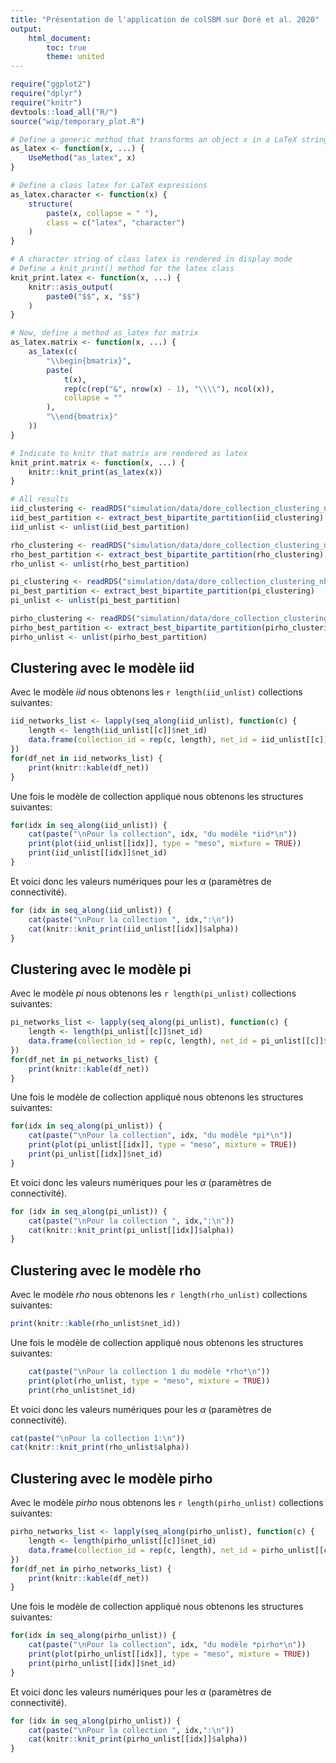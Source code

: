 ```yaml
---
title: "Présentation de l'application de colSBM sur Doré et al. 2020"
output:
    html_document:
        toc: true
        theme: united
---
```


```r
require("ggplot2")
require("dplyr")
require("knitr")
devtools::load_all("R/")
source("wip/temporary_plot.R")
```

```r
# Define a generic method that transforms an object x in a LaTeX string
as_latex <- function(x, ...) {
    UseMethod("as_latex", x)
}

# Define a class latex for LaTeX expressions
as_latex.character <- function(x) {
    structure(
        paste(x, collapse = " "),
        class = c("latex", "character")
    )
}

# A character string of class latex is rendered in display mode
# Define a knit_print() method for the latex class
knit_print.latex <- function(x, ...) {
    knitr::asis_output(
        paste0("$$", x, "$$")
    )
}

# Now, define a method as_latex for matrix
as_latex.matrix <- function(x, ...) {
    as_latex(c(
        "\\begin{bmatrix}",
        paste(
            t(x),
            rep(c(rep("&", nrow(x) - 1), "\\\\"), ncol(x)),
            collapse = ""
        ),
        "\\end{bmatrix}"
    ))
}

# Indicate to knitr that matrix are rendered as latex
knit_print.matrix <- function(x, ...) {
    knitr::knit_print(as_latex(x))
}
```

```r
# All results
iid_clustering <- readRDS("simulation/data/dore_collection_clustering_nb_run1_iid_123networks_24-05-23-21:40:42.Rds")
iid_best_partition <- extract_best_bipartite_partition(iid_clustering)
iid_unlist <- unlist(iid_best_partition)

rho_clustering <- readRDS("simulation/data/dore_collection_clustering_nb_run1_rho_123networks_25-05-23-13:58:30.Rds")
rho_best_partition <- extract_best_bipartite_partition(rho_clustering)
rho_unlist <- unlist(rho_best_partition)

pi_clustering <- readRDS("simulation/data/dore_collection_clustering_nb_run1_pi_123networks_25-05-23-17:31:25.Rds")
pi_best_partition <- extract_best_bipartite_partition(pi_clustering)
pi_unlist <- unlist(pi_best_partition)

pirho_clustering <- readRDS("simulation/data/dore_collection_clustering_nb_run1_pirho_123networks_26-05-23-19:22:55.Rds")
pirho_best_partition <- extract_best_bipartite_partition(pirho_clustering)
pirho_unlist <- unlist(pirho_best_partition)
```

## Clustering avec le modèle iid
Avec le modèle *iid* nous obtenons les `r length(iid_unlist)` collections suivantes:
```r
iid_networks_list <- lapply(seq_along(iid_unlist), function(c) {
    length <- length(iid_unlist[[c]]$net_id)
    data.frame(collection_id = rep(c, length), net_id = iid_unlist[[c]]$net_id)
})
for(df_net in iid_networks_list) {
    print(knitr::kable(df_net))
}
```

Une fois le modèle de collection appliqué nous obtenons les structures suivantes:

```r
for(idx in seq_along(iid_unlist)) {
    cat(paste("\nPour la collection", idx, "du modèle *iid*\n"))
    print(plot(iid_unlist[[idx]], type = "meso", mixture = TRUE))
    print(iid_unlist[[idx]]$net_id)
}
```

Et voici donc les valeurs numériques pour les $\alpha$ (paramètres de connectivité).

```r
for (idx in seq_along(iid_unlist)) {
    cat(paste("\nPour la collection ", idx,":\n"))
    cat(knitr::knit_print(iid_unlist[[idx]]$alpha))
}
```

## Clustering avec le modèle pi
Avec le modèle *pi* nous obtenons les `r length(pi_unlist)` collections suivantes:
```r
pi_networks_list <- lapply(seq_along(pi_unlist), function(c) {
    length <- length(pi_unlist[[c]]$net_id)
    data.frame(collection_id = rep(c, length), net_id = pi_unlist[[c]]$net_id)
})
for(df_net in pi_networks_list) {
    print(knitr::kable(df_net))
}
```

Une fois le modèle de collection appliqué nous obtenons les structures suivantes:

```r
for(idx in seq_along(pi_unlist)) {
    cat(paste("\nPour la collection", idx, "du modèle *pi*\n"))
    print(plot(pi_unlist[[idx]], type = "meso", mixture = TRUE))
    print(pi_unlist[[idx]]$net_id)
}
```

Et voici donc les valeurs numériques pour les $\alpha$ (paramètres de connectivité).

```r
for (idx in seq_along(pi_unlist)) {
    cat(paste("\nPour la collection ", idx,":\n"))
    cat(knitr::knit_print(pi_unlist[[idx]]$alpha))
}
```

## Clustering avec le modèle rho
Avec le modèle *rho* nous obtenons les `r length(rho_unlist)` collections suivantes:
```r

print(knitr::kable(rho_unlist$net_id))
```

Une fois le modèle de collection appliqué nous obtenons les structures suivantes:

```r
    cat(paste("\nPour la collection 1 du modèle *rho*\n"))
    print(plot(rho_unlist, type = "meso", mixture = TRUE))
    print(rho_unlist$net_id)
```

Et voici donc les valeurs numériques pour les $\alpha$ (paramètres de connectivité).

```r
cat(paste("\nPour la collection 1:\n"))
cat(knitr::knit_print(rho_unlist$alpha))
```

## Clustering avec le modèle pirho
Avec le modèle *pirho* nous obtenons les `r length(pirho_unlist)` collections suivantes:
```r
pirho_networks_list <- lapply(seq_along(pirho_unlist), function(c) {
    length <- length(pirho_unlist[[c]]$net_id)
    data.frame(collection_id = rep(c, length), net_id = pirho_unlist[[c]]$net_id)
})
for(df_net in pirho_networks_list) {
    print(knitr::kable(df_net))
}
```

Une fois le modèle de collection appliqué nous obtenons les structures suivantes:

```r
for(idx in seq_along(pirho_unlist)) {
    cat(paste("\nPour la collection", idx, "du modèle *pirho*\n"))
    print(plot(pirho_unlist[[idx]], type = "meso", mixture = TRUE))
    print(pirho_unlist[[idx]]$net_id)
}
```

Et voici donc les valeurs numériques pour les $\alpha$ (paramètres de connectivité).

```r
for (idx in seq_along(pirho_unlist)) {
    cat(paste("\nPour la collection ", idx,":\n"))
    cat(knitr::knit_print(pirho_unlist[[idx]]$alpha))
}
```